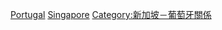 [[Category:新加坡駐外大使|Portugal]]
[[Category:駐葡萄牙大使|Singapore]]
[[Category:新加坡－葡萄牙關係|Category:新加坡－葡萄牙關係]]